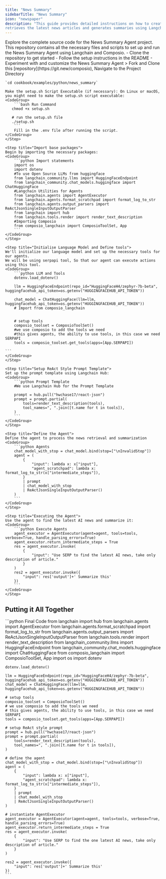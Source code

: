 ```yaml
---
title: "News Summary"
sidebarTitle: "News Summary"
icon: "newspaper"
description: "This guide provides detailed instructions on how to create an application that
retrieves the latest news articles and generates summaries using Langchain and Composio."
---
```

<Card color="#7bee0c" title="News Summary Agent GitHub Repository" icon="github" href="https://www.github.com/ComposioHQ/composio/blob/master/python/examples/news_summary/">
  Explore the complete source code for the News Summary Agent project. This repository contains all the necessary files and scripts to set up and run the News Summary Agent using Langchain and Composio.
  <CardBody>
    - Clone the repository to get started
    - Follow the setup instructions in the README
    - Experiment with and customize the News Summary Agent
  </CardBody>
</Card>

<Steps>
    <Step title="Run the `setup.sh` file">
    > Fork and Clone this [repository](https://git.new/composio), Navigate to the Project Directory 

    `cd cookbook/examples/python/news_summary`

    Make the setup.sh Script Executable (if necessary): On Linux or macOS, you might need to make the setup.sh script executable:
    <CodeGroup>
        ```bash Run Command
       chmod +x setup.sh

       # run the setup.sh file
       ./setup.sh
        ```
        Fill in the .env file after running the script.
    </CodeGroup>
    </Step>

    <Step title="Import base packages">
    Begin by importing the necessary packages:
    <CodeGroup>
        ```python Import statements
        import os
        import dotenv
        #To use Open Source LLMs from huggingface
        from langchain_community.llms import HuggingFaceEndpoint
        from langchain_community.chat_models.huggingface import ChatHuggingFace
        #Langchain Utilities for Agents
        from langchain.agents import AgentExecutor
        from langchain.agents.format_scratchpad import format_log_to_str
        from langchain.agents.output_parsers import ReActJsonSingleInputOutputParser
        from langchain import hub
        from langchain.tools.render import render_text_description
        #Importing Composio
        from composio_langchain import ComposioToolSet, App
        ```
    </CodeGroup>
    </Step>

    <Step title="Initialise Language Model and Define tools">
    We'll initialize our language model and set up the necessary tools for our agents.
    We will be using serpapi tool, So that our agent can execute actions using this tool.      
    <CodeGroup>
        ```python LLM and Tools 
        dotenv.load_dotenv()

        llm = HuggingFaceEndpoint(repo_id="HuggingFaceH4/zephyr-7b-beta", huggingfacehub_api_token=os.getenv("HUGGINGFACEHUB_API_TOKEN"))

        chat_model = ChatHuggingFace(llm=llm,  huggingfacehub_api_token=os.getenv("HUGGINGFACEHUB_API_TOKEN"))
        # Import from composio_langchain


        # setup tools
        composio_toolset = ComposioToolSet()
        #we use composio to add the tools we need
        #this gives agents, the ability to use tools, in this case we need SERPAPI
        tools = composio_toolset.get_tools(apps=[App.SERPAPI])

    ```
    </CodeGroup>
    </Step>

    <Step title="Setup ReAct Style Prompt Template">
    Set up the prompt template using Langchain Hub:
    <CodeGroup>
        ```python Prompt Template
        #We use Langchain Hub for the Prompt Template

        prompt = hub.pull("hwchase17/react-json")
        prompt = prompt.partial(
            tools=render_text_description(tools),
            tool_names=", ".join([t.name for t in tools]),
        )
        ```
    </CodeGroup>
    </Step>

    <Step title="Define the Agent">
    Define the agent to process the news retrieval and summarization
    <CodeGroup>
        ```python Agents
        chat_model_with_stop = chat_model.bind(stop=["\nInvalidStop"])
        agent = (
            {
                "input": lambda x: x["input"],
                "agent_scratchpad": lambda x: format_log_to_str(x["intermediate_steps"]),
            }
            | prompt
            | chat_model_with_stop
            | ReActJsonSingleInputOutputParser()
        )
        ```
    </CodeGroup>
    </Step>

    <Step title="Executing the Agent">
    Use the agent to find the latest AI news and summarize it:
    <CodeGroup>
        ```python Execute Agents
        agent_executor = AgentExecutor(agent=agent, tools=tools, verbose=True, handle_parsing_errors=True)
        agent_executor.return_intermediate_steps = True
        res = agent_executor.invoke(
            {
                "input": "Use SERP to find the latest AI news, take only description of article."
            }
        )
        res2 = agent_executor.invoke({
            "input": res['output']+' Summarize this'
        })
        ```
    </CodeGroup>
    </Step>

</Steps>

## Putting it All Together

<CodeGroup>
    ```python Final Code
    from langchain import hub
    from langchain.agents import AgentExecutor
    from langchain.agents.format_scratchpad import format_log_to_str
    from langchain.agents.output_parsers import ReActJsonSingleInputOutputParser
    from langchain.tools.render import render_text_description
    from langchain_community.llms import HuggingFaceEndpoint
    from langchain_community.chat_models.huggingface import ChatHuggingFace
    from composio_langchain import ComposioToolSet, App
    import os
    import dotenv

    dotenv.load_dotenv()

    llm = HuggingFaceEndpoint(repo_id="HuggingFaceH4/zephyr-7b-beta", huggingfacehub_api_token=os.getenv("HUGGINGFACEHUB_API_TOKEN"))
    chat_model = ChatHuggingFace(llm=llm,  huggingfacehub_api_token=os.getenv("HUGGINGFACEHUB_API_TOKEN"))

    # setup tools
    composio_toolset = ComposioToolSet()
    # we use composio to add the tools we need
    # this gives agents, the ability to use tools, in this case we need SERPAPI
    tools = composio_toolset.get_tools(apps=[App.SERPAPI])

    # setup ReAct style prompt
    prompt = hub.pull("hwchase17/react-json")
    prompt = prompt.partial(
        tools=render_text_description(tools),
        tool_names=", ".join([t.name for t in tools]),
    )

    # define the agent
    chat_model_with_stop = chat_model.bind(stop=["\nInvalidStop"])
    agent = (
        {
            "input": lambda x: x["input"],
            "agent_scratchpad": lambda x: format_log_to_str(x["intermediate_steps"]),
        }
        | prompt
        | chat_model_with_stop
        | ReActJsonSingleInputOutputParser()
    )

    # instantiate AgentExecutor
    agent_executor = AgentExecutor(agent=agent, tools=tools, verbose=True, handle_parsing_errors=True)
    agent_executor.return_intermediate_steps = True
    res = agent_executor.invoke(
        {
            "input": "Use SERP to find the one latest AI news, take only description of article."
        }
    )

    res2 = agent_executor.invoke({
        "input": res['output']+' Summarize this'
    })
    ```

</CodeGroup>

